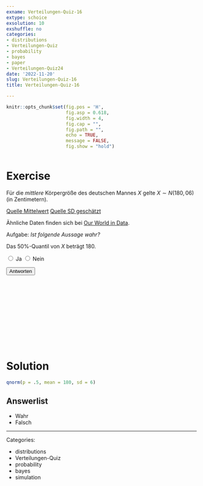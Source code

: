 ```yaml
---
exname: Verteilungen-Quiz-16
extype: schoice
exsolution: 10
exshuffle: no
categories:
- distributions
- Verteilungen-Quiz
- probability
- bayes
- paper
- Verteilungen-Quiz24
date: '2022-11-20'
slug: Verteilungen-Quiz-16
title: Verteilungen-Quiz-16

---
```






```r
knitr::opts_chunk$set(fig.pos = 'H',
                      fig.asp = 0.618,
                      fig.width = 4,
                      fig.cap = "", 
                      fig.path = "",
                      echo = TRUE,
                      message = FALSE,
                      fig.show = "hold")



```






# Exercise



Für die *mittlere* Körpergröße des deutschen Mannes $X$ gelte $X \sim N(180,06)$ (in Zentimetern).


[Quelle Mittelwert](https://de.wikipedia.org/wiki/Liste_der_L%C3%A4nder_nach_K%C3%B6rpergr%C3%B6%C3%9Fe)
[Quelle SD geschätzt](https://en.wikipedia.org/wiki/Average_human_height_by_country)

Ähnliche Daten finden sich bei [Our World in Data](https://ourworldindata.org/human-height#height-is-normally-distributed).

Aufgabe: *Ist folgende Aussage wahr?*

Das 50%-Quantil von $X$ beträgt 180.


  <form id="myForm">
    <label>
      <input type="radio" name="choice" value="Ja"> Ja
    </label>
    <label>
      <input type="radio" name="choice" value="Nein"> Nein
    </label>
  
    </label>

    <button type="button" onclick="submitForm()">Antworten</button>
  </form>

  <script>
    function submitForm() {
      var form = document.getElementById("myForm");
      var selectedOption = null;

      // Loop through radio buttons to find the selected one
      var radioButtons = form.elements["choice"];
      for (var i = 0; i < radioButtons.length; i++) {
        if (radioButtons[i].checked) {
          selectedOption = radioButtons[i].value;
          break;
        }
      }

      // Display the result
      if (selectedOption !== null) {
        alert("Ihre Antwort: " + selectedOption);
      } else {
        alert("Please select an option before submitting.");
      }
    }
  </script>



</br>
</br>
</br>
</br>
</br>
</br>
</br>
</br>
</br>
</br>

# Solution

```r
qnorm(p = .5, mean = 180, sd = 6)
```



Answerlist
----------







* Wahr
* Falsch



---

Categories: 

- distributions
- Verteilungen-Quiz
- probability
- bayes
- simulation

